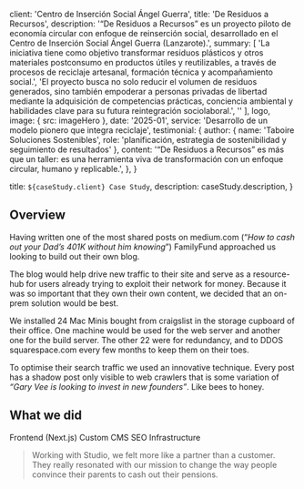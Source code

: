 
  client: 'Centro de Inserción Social Ángel Guerra',
  title: 'De Residuos a Recursos',
  description:
    '“De Residuos a Recursos” es un proyecto piloto de economía circular con enfoque de reinserción social, desarrollado en el Centro de Inserción Social Ángel Guerra (Lanzarote).',
  summary: [
    'La iniciativa tiene como objetivo transformar residuos plásticos y otros materiales postconsumo en productos útiles y reutilizables, a través de procesos de reciclaje artesanal, formación técnica y acompañamiento social.', 'El proyecto busca no solo reducir el volumen de residuos generados, sino también empoderar a personas privadas de libertad mediante la adquisición de competencias prácticas, conciencia ambiental y habilidades clave para su futura reintegración sociolaboral.', ''
  ],
  logo,
  image: { src: imageHero },
  date: '2025-01',
  service: 'Desarrollo de un modelo pionero que integra reciclaje',
  testimonial: {
    author: { name: 'Taboire Soluciones Sostenibles', role: 'planificación, estrategia de sostenibilidad y seguimiento de resultados' },
    content:
      '“De Residuos a Recursos” es más que un taller: es una herramienta viva de transformación con un enfoque circular, humano y replicable.',
  },
}

  title: `${caseStudy.client} Case Study`,
  description: caseStudy.description,
}

## Overview

Having written one of the most shared posts on medium.com (“_How to cash out your Dad’s 401K without him knowing_”) FamilyFund approached us looking to build out their own blog.

The blog would help drive new traffic to their site and serve as a resource-hub for users already trying to exploit their network for money. Because it was so important that they own their own content, we decided that an on-prem solution would be best.

We installed 24 Mac Minis bought from craigslist in the storage cupboard of their office. One machine would be used for the web server and another one for the build server. The other 22 were for redundancy, and to DDOS squarespace.com every few months to keep them on their toes.

To optimise their search traffic we used an innovative technique. Every post has a shadow post only visible to web crawlers that is some variation of _“Gary Vee is looking to invest in new founders”_. Like bees to honey.

## What we did

<TagList>
  <TagListItem>Frontend (Next.js)</TagListItem>
  <TagListItem>Custom CMS</TagListItem>
  <TagListItem>SEO</TagListItem>
  <TagListItem>Infrastructure</TagListItem>
</TagList>

<Blockquote
  author={{ name: 'Debra Fiscal', role: 'CEO of FamilyFund' }}
  image={{ src: imageDebraFiscal }}
>
  Working with Studio, we felt more like a partner than a customer. They really
  resonated with our mission to change the way people convince their parents to
  cash out their pensions.
</Blockquote>

<StatList>
  <StatListItem value="25%" label="Less traffic" />
  <StatListItem value="10x" label="Page load times" />
  <StatListItem value="15%" label="Higher infra costs" />
  <StatListItem value="$1.2M" label="Legal fees" />
</StatList>
